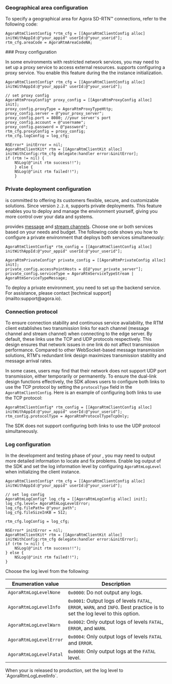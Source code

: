<PlatformWrapper platform="ios macos" >

### Geographical area configuration

To specify a geographical area for Agora SD-RTN™ connections, refer to the following code:

```objc
AgoraRtmClientConfig *rtm_cfg = [[AgoraRtmClientConfig alloc] initWithAppId:@"your_appid" userId:@"your_userid"];
rtm_cfg.areaCode = AgoraRtmAreaCodeNA;
```

<PlatformWrapper platform="Hide this for now">
### Proxy configuration

In some environments with restricted network services, you may need to set up a proxy service to access external resources. <Vg k="SIG" /> supports configuring a proxy service. You enable this feature during the the <Vg k="SIG" /> instance initialization.

```objc
AgoraRtmClientConfig* rtm_cfg = [[AgoraRtmClientConfig alloc] initWithAppId:@"your_appid" userId:@"your_userid"];

// set proxy config
AgoraRtmProxyConfig* proxy_config = [[AgoraRtmProxyConfig alloc] init];
proxy_config.proxyType = AgoraRtmProxyTypeHttp;
proxy_config.server = @"your_proxy_server";
proxy_config.port = 8080; //your server's port
proxy_config.account = @"username";
proxy_config.password = @"password";
rtm_cfg.proxyConfig = proxy_config;
rtm_cfg.logConfig = log_cfg;

NSError* initError = nil;
AgoraRtmClientKit* rtm = [[AgoraRtmClientKit alloc] initWithConfig:rtm_cfg delegate:handler error:&initError];
if (rtm != nil) {
    NSLog(@"init rtm success!!");
    } else {
    NSLog(@"init rtm failed!!");
    }
```
</PlatformWrapper>

### Private deployment configuration

<Vg k="COMPANY" /> is committed to offering its customers flexible, secure, and customizable solutions. Since version `2.2.0`, <Vg k="SIG" /> supports private deployments. This feature enables you to deploy and manage the <Vg k="SIG" /> environment yourself, giving you more control over your data and systems. 

<Vg k="SIG" /> provides [message](../core-functionality/message-channel) and [stream channels](../core-functionality/stream-channel). Choose one or both services based on your needs and budget. The following code shows you how to configure a private environment that deploys both services simultaneously:

```objc
AgoraRtmClientConfig* rtm_config = [[AgoraRtmClientConfig alloc] initWithAppId:@"your_appid" userId:@"your_userid"];

AgoraRtmPrivateConfig* private_config = [[AgoraRtmPrivateConfig alloc] init];
private_config.accessPointHosts = @[@"your_private_server"];
private_config.serviceType = AgoraRtmServiceTypeStream | AgoraRtmServiceTypeMessage;
```

<Admonition type="alert" info="info">
To deploy a private environment, you need to set up the backend service. For assistance, please contact [technical support](mailto:support@agora.io). 
</Admonition>

### Connection protocol

To ensure connection stability and continuous service availability, the RTM client establishes two transmission links for each channel (message channel and stream channel) when connecting to the edge server. By default, these links use the TCP and UDP protocols respectively. This design ensures that network issues in one link do not affect transmission performance. Compared to other WebSocket-based message transmission solutions, RTM's redundant link design maximizes transmission stability and message arrival rates.

In some cases, users may find that their network does not support UDP port transmission, either temporarily or permanently. To ensure the dual-link design functions effectively, the SDK allows users to configure both links to use the TCP protocol by setting the `protocolType` field in the `AgoraRtmClientConfig`. Here is an example of configuring both links to use the TCP protocol:

```objc
AgoraRtmClientConfig* rtm_config = [[AgoraRtmClientConfig alloc] initWithAppId:@"your_appid" userId:@"your_userid"];
rtm_config.protocolType = AgoraRtmProtocolTypeTcpOnly;
```
<Admonition type="alert" info="info">
The SDK does not support configuring both links to use the UDP protocol simultaneously.
</Admonition>



### Log configuration

In the development and testing phase of your <Vpl k="CLIENT" />, you may need to output more detailed information to locate and fix problems. Enable log output of the SDK and set the log information level by configuring `AgoraRtmLogLevel` when initializing the <Vg k="SIG" /> client instance. 

```objc
AgoraRtmClientConfig* rtm_cfg = [[AgoraRtmClientConfig alloc] initWithAppId:@"your_appid" userId:@"your_userid"];

// set log config
AgoraRtmLogConfig* log_cfg = [[AgoraRtmLogConfig alloc] init];
log_cfg.level= AgoraRtmLogLevelError;
log_cfg.filePath= @"your_path";
log_cfg.fileSizeInKB = 512;

rtm_cfg.logConfig = log_cfg;

NSError* initError = nil;
AgoraRtmClientKit* rtm = [[AgoraRtmClientKit alloc] initWithConfig:rtm_cfg delegate:handler error:&initError];
if (rtm != nil) {
    NSLog(@"init rtm success!!");
} else {
    NSLog(@"init rtm failed!!");
}
```

Choose the log level from the following: 


| Enumeration value | Description   |
|----------|------------------------|
| `AgoraRtmLogLevelNone`    | `0x0000`: Do not output any logs. |
| `AgoraRtmLogLevelInfo`    | `0x0001`: Output logs of levels `FATAL`, `ERROR`, `WARN`, and `INFO`. Best practice is to set the log level to this option. |
| `AgoraRtmLogLevelWarn`    | `0x0002`: Only output logs of levels `FATAL`, `ERROR`, and `WARN`.|
| `AgoraRtmLogLevelError`   | `0x0004`: Only output logs of levels `FATAL` and `ERROR`.       |
| `AgoraRtmLogLevelFatal`   | `0x0008`: Only output logs at the `FATAL` level. |

<Admonition type="info" info="info">
When your <Vpl k="CLIENT" /> is released to production, set the log level to `AgoraRtmLogLevelInfo`.
</Admonition>

</PlatformWrapper>